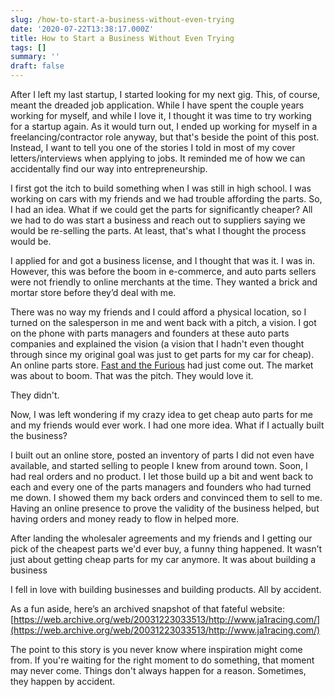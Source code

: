 ```yaml
---
slug: /how-to-start-a-business-without-even-trying
date: '2020-07-22T13:38:17.000Z'
title: How to Start a Business Without Even Trying
tags: []
summary: ''
draft: false
---
```

After I left my last startup, I started looking for my next gig. This, of course, meant the dreaded job application. While I have spent the couple years working for myself, and while I love it, I thought it was time to try working for a startup again. As it would turn out, I ended up working for myself in a freelancing/contractor role anyway, but that's beside the point of this post. Instead, I want to tell you one of the stories I told in most of my cover letters/interviews when applying to jobs. It reminded me of how we can accidentally find our way into entrepreneurship.

I first got the itch to build something when I was still in high school. I was working on cars with my friends and we had trouble affording the parts. So, I had an idea. What if we could get the parts for significantly cheaper? All we had to do was start a business and reach out to suppliers saying we would be re-selling the parts. At least, that's what I thought the process would be.

I applied for and got a business license, and I thought that was it. I was in. However, this was before the boom in e-commerce, and auto parts sellers were not friendly to online merchants at the time. They wanted a brick and mortar store before they’d deal with me.

There was no way my friends and I could afford a physical location, so I turned on the salesperson in me and went back with a pitch, a vision. I got on the phone with parts managers and founders at these auto parts companies and explained the vision (a vision that I hadn't even thought through since my original goal was just to get parts for my car for cheap). An online parts store. [Fast and the Furious](https://www.imdb.com/title/tt0232500/) had just come out. The market was about to boom. That was the pitch. They would love it.

They didn't.

Now, I was left wondering if my crazy idea to get cheap auto parts for me and my friends would ever work. I had one more idea. What if I actually built the business?

I built out an online store, posted an inventory of parts I did not even have available, and started selling to people I knew from around town. Soon, I had real orders and no product. I let those build up a bit and went back to each and every one of the parts managers and founders who had turned me down. I showed them my back orders and convinced them to sell to me. Having an online presence to prove the validity of the business helped, but having orders and money ready to flow in helped more.

After landing the wholesaler agreements and my friends and I getting our pick of the cheapest parts we'd ever buy, a funny thing happened. It wasn’t just about getting cheap parts for my car anymore. It was about building a business

I fell in love with building businesses and building products. All by accident.

As a fun aside, here’s an archived snapshot of that fateful website: [https://web.archive.org/web/20031223033513/http://www.ja1racing.com/](https://web.archive.org/web/20031223033513/http://www.ja1racing.com/)

The point to this story is you never know where inspiration might come from. If you're waiting for the right moment to do something, that moment may never come. Things don't always happen for a reason. Sometimes, they happen by accident.
